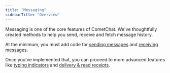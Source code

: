 ```yaml
---
title: "Messaging"
sidebarTitle: "Overview"
---
```




Messaging is one of the core features of CometChat. We've thoughtfully created methods to help you send, receive and fetch message history.

At the minimum, you must add code for [sending messages](/sdk/javascript/3.0/messaging-send-message) and [receiving messages](/sdk/javascript/3.0/messaging-receive-message).

Once you've implemented that, you can proceed to more advanced features like [typing indicators](/sdk/javascript/3.0/messaging-typing-indicators) and [delivery & read receipts](/sdk/javascript/3.0/messaging-receipts).
